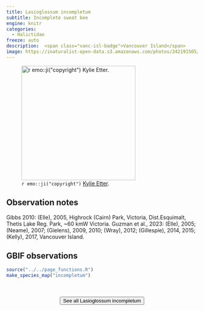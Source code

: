 ```yaml
---
title: Lasioglossum incompletum
subtitle: Incomplete sweat bee
engine: knitr
categories:
  - Halictidae
freeze: auto
description:  <span class="vanc-isl-badge">Vancouver Island</span>
image: https://inaturalist-open-data.s3.amazonaws.com/photos/242191505/large.jpg
---
```

![`r emo::ji("copyright")` [Kylie Etter ](https://inaturalist.ca/photos/242191505).](https://inaturalist-open-data.s3.amazonaws.com/photos/242191505/large.jpg){height=300}

## Observation notes  
Gibbs 2010: (Elle), 2005, Highrock (Cairn) Park, <span class="hl-place-name">Victoria</span>, Dist.<span class="hl-place-name">Esquimalt</span>, Thetis Lake Reg. Park, ~60 kmW <span class="hl-place-name">Victoria</span>. Guzman et al., 2023: (Elle), 2005; (Neame), 2007; (Gielens), 2009, 2010; (Wray), 2012; (Gillespie), 2014, 2015; (Kelly), 2017, <span class="hl-place-name"><span class="hl-place-name"><span class="hl-place-name">Vancouver</span> Is</span>land</span>.

## GBIF observations  


```r
source("../../page_functions.R")
make_species_map("incompletum")
```
<br><br>
<center>


<a href="https://www.zoology.ubc.ca/entomology/main/Hymenoptera/Halictidae/Lasioglossum%20incompletum.php"><button type="button" class="btn btn-secondary">See all Lasioglossum incompletum <i class="fa-solid fa-arrow-up-right-from-square"></i> </button></a>
</center>
